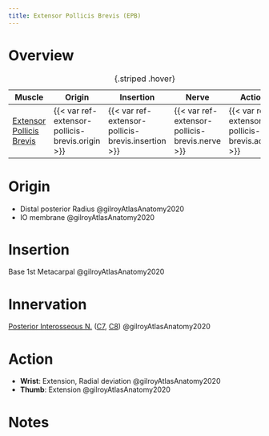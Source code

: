 ```yaml
---
title: Extensor Pollicis Brevis (EPB)
---
```



# Overview

| Muscle  | Origin | Insertion | Nerve | Action |
|------|--------|-------|----------|--------|
| [Extensor Pollicis Brevis]({{< var ref-extensor-pollicis-brevis.path >}}) | {{< var ref-extensor-pollicis-brevis.origin >}} | {{< var ref-extensor-pollicis-brevis.insertion >}} | {{< var ref-extensor-pollicis-brevis.nerve >}} | {{< var ref-extensor-pollicis-brevis.action >}} |
: {.striped .hover}



# Origin

- Distal posterior Radius @gilroyAtlasAnatomy2020
- IO membrane @gilroyAtlasAnatomy2020



# Insertion

Base 1st Metacarpal @gilroyAtlasAnatomy2020

# Innervation

[Posterior Interosseous N.]({{< var ref-posterior-interosseous-nerve.path >}}) ([C7]({{< var ref-nerve-root.c7 >}}), [C8]({{< var ref-nerve-root.c8 >}})) @gilroyAtlasAnatomy2020

# Action

- **Wrist**: Extension, Radial deviation @gilroyAtlasAnatomy2020
- **Thumb**: Extension @gilroyAtlasAnatomy2020






# Notes
